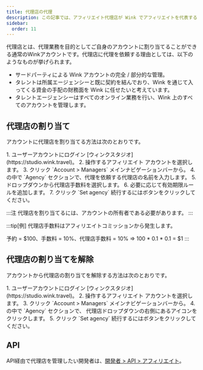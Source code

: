 ```yaml
---
title: 代理店の代理
description: この記事では、アフィリエイト代理店が Wink でアフィリエイトを代表する方法について説明します。
sidebar:
  order: 11
---
```


代理店とは、代理業務を目的としてご自身のアカウントに割り当てることができる通常のWinkアカウントです。代理店に代理を依頼する理由としては、以下のようなものが挙げられます。

* サードパーティによる Wink アカウントの完全 / 部分的な管理。
* タレントは所属エージェンシーと既に契約を結んでおり、Wink を通じて入ってくる資金の手配の財務面を Wink に任せたいと考えています。
* タレントエージェンシーはすべてのオンライン業務を行い、Wink 上のすべてのアカウントを管理します。

## 代理店の割り当て

アカウントに代理店を割り当てる方法は次のとおりです。

<Steps>
  1. ユーザーアカウントにログイン [ウィンクスタジオ](https://studio.wink.travel)。
  2. 操作するアフィリエイト アカウントを選択します。
  3. クリック `Account > Managers` メインナビゲーションバーから。
  4. の中で `Agency` セクションで、代理を依頼する代理店の名前を入力します。
  5. ドロップダウンから代理店手数料を選択します。
  6. 必要に応じて有効期限ルールを追加します。
  7. クリック `Set agency` 続行するにはボタンをクリックしてください。
</Steps>


:::注
代理店を割り当てるには、アカウントの所有者である必要があります。
:::

:::tip\[例]
代理店手数料はアフィリエイトコミッションから発生します。

予約 = $100、手数料 = 10%、代理店手数料 = 10% => 100 \* 0.1 \* 0.1 = $1
:::

## 代理店の割り当てを解除

アカウントから代理店の割り当てを解除する方法は次のとおりです。

<Steps>
  1. ユーザーアカウントにログイン [ウィンクスタジオ](https://studio.wink.travel)。
  2. 操作するアフィリエイト アカウントを選択します。
  3. クリック `Account > Managers` メインナビゲーションバーから。
  4. の中で `Agency` セクションで、 <Badge text="x" variant="danger" size="small" /> 代理店ドロップダウンの右側にあるアイコンをクリックします。
  5. クリック `Set agency` 続行するにはボタンをクリックしてください。
</Steps>


## API

API経由で代理店を管理したい開発者は、[開発者 > API > アフィリエイト](/developers/apis/#affiliate-api)。

